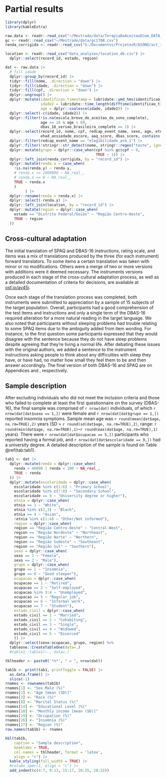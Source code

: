 
# Partial results

```r
library(dplyr)
library(kableExtra)
```

```r
raw.data <- readr::read_csv("~/Mestrado/data/TerapiaDeAceitaoECom_DATA_2022-08-17_1702.csv")
gc <- readr::read_csv("~/Mestrado/data/gc1708.csv")
renda_corrigida <- readr::read_csv("G:/Documentos/ProjetosR/ASONO/act_insonia/dados/renda_corrigida_2610.csv")

location <- readr::read_csv("data_analyses/location_db.csv") |> 
  dplyr::select(record_id, estado, region)

dat <- raw.data |>
  # fill idade
  dplyr::group_by(record_id) |>  
  tidyr::fill(nome, .direction = "down") |>
  tidyr::fill(idade, .direction = "down") |> 
  tidyr::fill(cpf, .direction = "down") |> 
  dplyr::ungroup() |> 
  dplyr::mutate(identificao_timestamp = lubridate::ymd_hms(identificao_timestamp),
                idade2 = lubridate::time_length(difftime(identificao_timestamp, data_nascimento, unit="weeks"), "years"),
                age = dplyr::coalesce(idade, idade2)) |> 
  dplyr::select(-c(idade, idade2)) |> 
  dplyr::filter(!is.na(escala_breve_de_aceitao_do_sono_complete),
                age >= 18 & age < 60,
                dbas_16_versao_brasileira_complete == 2) |> 
  dplyr::select(record_id, nome, cpf, redcap_event_name, sexo, age, etnia, estado_civil, escolaridade, renda, ocupacao, igi_escore, ehad_depressao_escore,
                ehad_ansiedade_escore, aaq_score, dbas_score, contains("spaq_"), ebas_1:ebas_6) |> 
  dplyr::filter(redcap_event_name == "elegibilidade_arm_1") |> 
  dplyr::filter(!stringr::str_detect(nome, stringr::regex("teste", ignore_case = TRUE))) |> 
  dplyr::mutate(grupo = dplyr::case_when(cpf %in% gc$cpf ~ 0,
                                         TRUE ~ 1)) |> 
  dplyr::left_join(renda_corrigida, by = "record_id") |> 
  dplyr::mutate(renda.x = case_when(
    !is.na(renda.y) ~ renda.y,
    # renda.x >= 1000000 ~ NA_real_,
    # renda.x == 0 ~ NA_real_,
    TRUE ~ renda.x
    )
         ) |> 
  dplyr::rename(renda = renda.x) |> 
  dplyr::select(-renda.y) |> 
  dplyr::left_join(location, by = "record_id") |> 
  dplyr::mutate(region = dplyr::case_when(
    estado == "Distrito Federal/Goiás" ~ "Região Centro-Oeste",
    TRUE ~ region
  ))
```


## Cross-cultural adaptation

The initial translation of SPAQ and DBAS-16 instructions, rating scale, and items was a mix of translations produced by the three (for each instrument) forward translators. To some items a certain translation was taken with minor or no modifications. Others were a merge of two or more versions with additions were it deemed necessary. The instruments versions produced in each stage of the cross-cultural adaptation process, as well as a detailed documentation of criteria for decisions, are available at [osf.io/av45j](https://osf.io/av45j/).

Once each stage of the translation process was completed, both instruments were submitted to appreciation by a sample of 15 subjects of the target population. Overall, participants had a good comprehension of the test items and instructions and only a single term of the DBAS-16 required alteration for a more natural reading in the target language. We also noted that participants without sleeping problems had trouble relating to some SPAQ items due to the ambiguity added from item wording. For instance, to the first question some participants expressed that they would disagree with the sentence because they do not have sleep problems despite agreeing that they're living a normal life. After debating these issues with the original authors, we added a sentence to the instrument instructions asking people to think about any difficulties with sleep they have, or have had, no matter how small they feel them to be and then answer accordingly. The final version of both DBAS-16 and SPAQ are on Appendices \ref{cads-16} and \ref{qaps}, respectively.

## Sample description

After excluding individuals who did not meet the inclusion criteria and those who failed to complete at least the first questionnaire on the survey (DBAS-16), the final sample was comprised of `r nrow(dat)` individuals, of which `r nrow(dat[dat$sexo == 1,])` were female and `r nrow(dat[dat$grupo == 1,])` reported insomnia symptoms. Sample mean age was `r round(mean(dat$age, na.rm=TRUE),2)` years (SD = `r round(sd(dat$age, na.rm=TRUE),2)`, range: `r round(min(dat$age, na.rm=TRUE),1)`--`r round(max(dat$age, na.rm=TRUE),1)` years). There were `r nrow(dat[dat$ocupacao == 5,])` participants who reported having a formal job, and `r nrow(dat[dat$escolaridade == 9,])` had a university degree. A detailed description of the sample is found on Table \@ref(tab:tab1).

```r
tab1 <- dat |> 
  dplyr::mutate(renda = dplyr::case_when(
    renda > 40000 | renda < 100 ~ NA_real_,
    TRUE ~ renda
  )) |> 
  dplyr::mutate(escolaridade = dplyr::case_when(
    escolaridade %in% c(1:6) ~ "Primary School",
    escolaridade %in% c(7:8) ~ "Secondary School",
    escolaridade == 9 ~ "University degree or higher"),
    etnia = dplyr::case_when(
    etnia == 1 ~ "White",
    etnia %in% c(2,3) ~ "Black",
    etnia == 4 ~ "Asian",
    !etnia %in% c(1:4) ~ "Other/Not informed"),
    region = dplyr::case_when(
    region == "Região Centro-Oeste" ~ "Central-West",
    region == "Região Nordeste" ~ "Northeast",
    region == "Região Norte" ~ "Northern",
    region == "Região Sudeste" ~ "Southeast",
    region == "Região Sul" ~ "Southern"),
    sexo = dplyr::case_when(
    sexo == 1 ~ "Female",
    sexo == 2 ~ "Male"),
    grupo = dplyr::case_when(
    grupo == 1 ~ "Insomnia",
    grupo == 0 ~ "Good sleeper"),
    ocupacao = dplyr::case_when(
    ocupacao == 1 ~ "Retired",
    ocupacao == 2 ~ "Self-employed",
    ocupacao %in% 3:4 ~ "Unemployed",
    ocupacao == 5 ~ "Regular job", 
    ocupacao == 6 ~ "Informal work",
    ocupacao == 7 ~ "Student"),
    estado_civil = dplyr::case_when(
    estado_civil == 1 ~ "Married",
    estado_civil == 2 ~ "Cohabiting",
    estado_civil == 3 ~ "Single",
    estado_civil == 4 ~ "Widowed",
    estado_civil == 5 ~ "Divorced"
    )) |> 
  dplyr::select(sexo:ocupacao, grupo, region) %>%
  tableone::CreateTableOne(data=.) 
  #table1::table1(~., data=.)
```


```r
tblheader <- paste0('*n*', " = ", nrow(dat))

tab1b <- print(tab1, printToggle = FALSE) |> 
  as.data.frame() |> 
  slice(-1)
rnames <- rownames(tab1b)
rnames[1] <- "Sex Male (%)"
rnames[2] <- "Age [mean (SD)]"
rnames[3] <- "Race (%)"
rnames[8] <- "Marital Status (%)"
rnames[14] <- "Educational Level (%)"
rnames[18] <- "Monthly income [mean (SD)]"
rnames[19] <- "Occupation (%)"
rnames[26] <- "Insomnia (%)"
rnames[27] <- "Region (%)"
row.names(tab1b) <- rnames

kbl(tab1b,
    caption = "Sample description",
    booktabs = TRUE,
    col.names = tblheader, format = 'latex',
    align = "c") |>
  kable_styling(full_width = TRUE) |>
  #column_spec(1, align = "c") |>
  add_indent(c(4:7, 9:13, 15:17, 20:25, 28:32))
```





